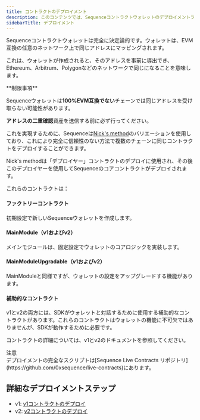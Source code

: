 ```yaml
---
title: コントラクトのデプロイメント
description: このコンテンツでは、Sequenceコントラクトウォレットのデプロイメントプロセスについて説明し、EVM互換ネットワーク全体での決定論的な性質を強調しています。
sidebarTitle: デプロイメント
---
```


Sequenceコントラクトウォレットは完全に決定論的です。ウォレットは、EVM互換の任意のネットワーク上で同じアドレスにマッピングされます。

これは、ウォレットが作成されると、そのアドレスを事前に導出でき、Ethereum、Arbitrum、Polygonなどのネットワークで同じになることを意味します。

<Warning>
  **制限事項**<br />

  Sequenceウォレットは**100%EVM互換でない**チェーンでは同じアドレスを受け取らない可能性があります。

  **アドレスの二重確認**資産を送信する前に必ず行ってください。
</Warning>

これを実現するために、Sequenceは[Nick's method](https://weka.medium.com/how-to-send-ether-to-11-440-people-187e332566b7)のバリエーションを使用しており、これにより完全に信頼性のない方法で複数のチェーンに同じコントラクトをデプロイすることができます。

Nick's methodは「デプロイヤー」コントラクトのデプロイに使用され、その後このデプロイヤーを使用してSequenceのコアコントラクトがデプロイされます。

これらのコントラクトは：

#### ファクトリーコントラクト

初期設定で新しいSequenceウォレットを作成します。

#### MainModule（v1およびv2）

メインモジュールは、固定設定でウォレットのコアロジックを実装します。

#### MainModuleUpgradable（v1およびv2）

MainModuleと同様ですが、ウォレットの設定をアップグレードする機能があります。

#### 補助的なコントラクト

v1とv2の両方には、SDKがウォレットと対話するために使用する補助的なコントラクトがあります。これらのコントラクトはウォレットの機能に不可欠ではありませんが、SDKが動作するために必要です。

コントラクトの詳細については、v1とv2のドキュメントを参照してください。

<Note>
  注意<br />デプロイメントの完全なスクリプトは[Sequence Live Contracts リポジトリ](https://github.com/0xsequence/live-contracts)にあります。
</Note>

## 詳細なデプロイメントステップ

* v1: [v1コントラクトのデプロイ](/solutions/technical-references/internals/v1/deploy)
* v2: [v2コントラクトのデプロイ](/solutions/technical-references/internals/v2/deploy)
